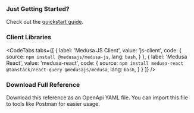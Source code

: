 
### Just Getting Started?

Check out the [quickstart guide](https://docs.medusajs.com/create-medusa-app).

<Space bottom={8} />

### Client Libraries

<CodeTabs 
  tabs={[
    {
      label: 'Medusa JS Client',
      value: 'js-client',
      code: {
        source: `npm install @medusajs/medusa-js`,
        lang: `bash`,
      }
    },
    {
      label: 'Medusa React',
      value: 'medusa-react',
      code: {
        source: `npm install medusa-react @tanstack/react-query @medusajs/medusa`,
        lang: `bash`,
      }
    }
  ]}
/>

### Download Full Reference

Download this reference as an OpenApi YAML file. You can import this file to tools like Postman for easier usage.

<DownloadFull />